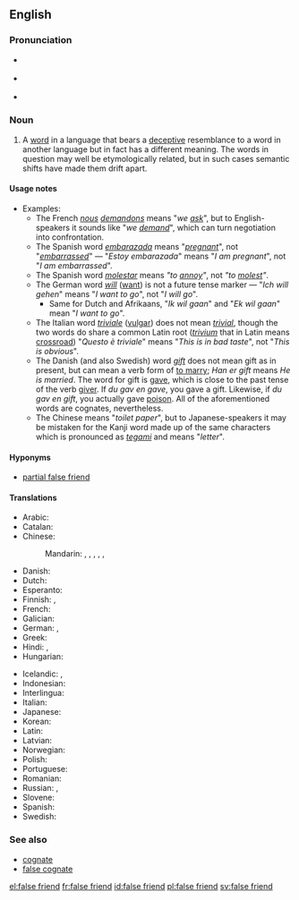 ==English==
{{was wotd|2007|May|4}}
{{wikipedia}}

===Pronunciation===
* {{a|RP}} {{IPA|/ˌfɒls ˈfrɛnd/|/ˌfɔːls ˈfrɛnd/|lang=en}}
* {{a|GenAm}} {{IPA|/ˌfɔls ˈfrɛnd/|/ˌfɑls ˈfrɛnd/|lang=en}}
* {{audio|en-us-false friend.ogg|Audio (US)|lang=en}}

===Noun===
{{en-noun|head=[[false]] [[friend]]}}

# {{context|linguistics|idiomatic|lang=en}} A [[word]] in a language that bears a [[deceptive]] resemblance to a word in another language but in fact has a different meaning. The words in question may well be etymologically related, but in such cases semantic shifts have made them drift apart.

====Usage notes====
* Examples:
** The French ''[[nous]] [[demandons]]'' means "''we [[ask]]''", but to English-speakers it sounds like "''we [[demand]]''", which can turn negotiation into confrontation.
** The Spanish word ''[[embarazada]]'' means "''[[pregnant]]''", not "''[[embarrassed]]''" &mdash; "''Estoy embarazada''" means "''I am pregnant''", not "''I am embarrassed''".
** The Spanish word ''[[molestar]]'' means ''"to [[annoy]]"'', not ''"to [[molest]]"''.
** The German word ''[[will]]'' ([[want]]) is not a future tense marker &mdash; "''Ich will gehen''" means "''I want to go''", not "''I will go''".
*** Same for Dutch and Afrikaans, "''Ik wil gaan''" and "''Ek wil gaan''" mean "''I want to go''".
** The Italian word ''[[triviale]]'' ([[vulgar]]) does not mean ''[[trivial]]'', though the two words do share a common Latin root (''[[trivium]]'' that in Latin means [[crossroad]]) "''Questo è triviale''" means "''This is in bad taste''", not "''This is obvious''".
** The Danish (and also Swedish) word ''[[gift]]'' does not mean gift as in present, but can mean a verb form of [[married|to marry]]; ''Han er gift'' means ''He is married''. The word for gift is [[gave]], which is close to the past tense of the verb [[giver]]. If ''du gav en gave'', you gave a gift. Likewise, if ''du gav en gift'', you actually gave [[poison]]. All of the aforementioned words are cognates, nevertheless.
** The Chinese {{zh-l|手紙|tr=shǒuzhǐ}} means "''toilet paper''", but to Japanese-speakers it may be mistaken for the Kanji word made up of the same characters which is pronounced as ''[[tegami]]'' and means "''letter''".

====Hyponyms====
* [[partial false friend]]

====Translations====
{{trans-top|word in a language that bears a deceptive resemblance to a word in another language but in fact has a different meaning}}
* Arabic: {{t|ar|صديق كاذب|m|tr=Sadiiq kaaDib}}
* Catalan: {{t|ca|fals amic|m}}
* Chinese:
*: Mandarin: {{t|cmn|偽友|sc=Hani}},  {{t|cmn|伪友|tr=wěiyǒu|sc=Hani}},  {{t|cmn|假友|tr=jiǎyǒu|sc=Hani}},  {{t|cmn|假等義|sc=Hani}},  {{t|cmn|假等义|tr=jiǎděngyì|sc=Hani}}, {{t|cmn|假朋友|tr=jiǎpéngyǒu|sc=Hani}}
* Danish: {{t|da|falsk ven}}
* Dutch: {{t|nl|valse vriend|m}}
* Esperanto: {{t|eo|falsa amiko}}
* Finnish: {{t|fi|väärä ystävä}}, {{t|fi|petollinen ystävä}}
* French: {{t+|fr|faux-ami|m}}
* Galician: {{t|gl|falso amigo|m}}
* German: {{t|de|falscher Freund|m}}, {{t|de|Übersetzungsfalle|f}}
* Greek: {{t+|el|ψευδόφιλη|f|sc=Grek}}
* Hindi: {{t|hi|झूठा दोस्त|tr=jhūṭhā dost}}, {{t|hi|झूठे दोस्त|p|tr=jhūṭhē dōst}}
* Hungarian: {{t+|hu|hamis barát}}
{{trans-mid}}
* Icelandic: {{t|is|falsvinir|m-p}},  {{t|is|svikatengsl|n-p}}
* Indonesian: {{t|id|teman palsu}}
* Interlingua: {{t|ia|false amico}}
* Italian: {{t+|it|falso amico|m}}
* Japanese: {{t|ja|偽りの友|tr=いつわりのとも, itsuwari-no tomo}}
* Korean: {{t|ko|거짓 친구|tr=geojit chingu|sc=Hang}}
* Latin: {{t|la|falsus amicus|m}}
* Latvian: {{t|lv|viltusdraugs|m}}
* Norwegian: {{t|no|falsk venn}}
* Polish: {{t+|pl|fałszywy przyjaciel|m}}
* Portuguese: {{t|pt|falso amigo|m}}
* Romanian: {{t|ro|prieten fals|m}}
* Russian: {{t|ru|ложный друг|m|tr=lóžnyj drug}}, {{t|ru|ложные друзья|m-p|tr=lóžnyje druzjá}}
* Slovene: {{t|sl|lažni prijatelj|m}}
* Spanish: {{t+|es|falso amigo|m}}
* Swedish: {{t|sv|falsk vän|c}}
{{trans-bottom}}

===See also===
* [[cognate]]
* [[false cognate]]

[[el:false friend]]
[[fr:false friend]]
[[id:false friend]]
[[pl:false friend]]
[[sv:false friend]]